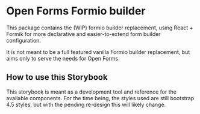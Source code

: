 
<Meta title="Introduction" />

# Open Forms Formio builder

This package contains the (WIP) formio builder replacement, using React + Formik for more
declarative and easier-to-extend form builder configuration.

It is not meant to be a full featured vanilla Formio builder replacement, but aims only to serve the
needs for Open Forms.

## How to use this Storybook

This storybook is meant as a development tool and reference for the available components. For the
time being, the styles used are still bootstrap 4.5 styles, but with the pending re-design this will
likely change.
